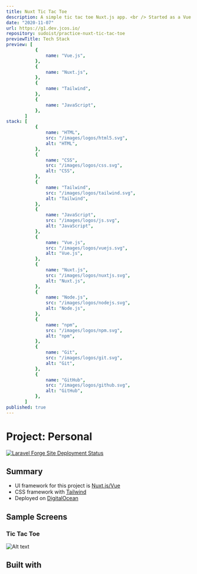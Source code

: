 ```yaml
---
title: Nuxt Tic Tac Toe
description: A simple tic tac toe Nuxt.js app. <br /> Started as a Vue.js technical exam but I updated it using Nuxt.js.
date: "2020-11-07"
url: https://g1.dev.jcos.io/
repository: sudoist/practice-nuxt-tic-tac-toe
previewTitle: Tech Stack
preview: [
           {
               name: "Vue.js",
           },
           {
               name: "Nuxt.js",
           },
           {
               name: "Tailwind",
           },
           {
               name: "JavaScript",
           },
       ]
stack: [
           {
               name: "HTML",
               src: "/images/logos/html5.svg",
               alt: "HTML",
           },
           {
               name: "CSS",
               src: "/images/logos/css.svg",
               alt: "CSS",
           },
           {
               name: "Tailwind",
               src: "/images/logos/tailwind.svg",
               alt: "Tailwind",
           },
           {
               name: "JavaScript",
               src: "/images/logos/js.svg",
               alt: "JavaScript",
           },
           {
               name: "Vue.js",
               src: "/images/logos/vuejs.svg",
               alt: "Vue.js",
           },
           {
               name: "Nuxt.js",
               src: "/images/logos/nuxtjs.svg",
               alt: "Nuxt.js",
           },
           {
               name: "Node.js",
               src: "/images/logos/nodejs.svg",
               alt: "Node.js",
           },
           {
               name: "npm",
               src: "/images/logos/npm.svg",
               alt: "npm",
           },
           {
               name: "Git",
               src: "/images/logos/git.svg",
               alt: "Git",
           },
           {
               name: "GitHub",
               src: "/images/logos/github.svg",
               alt: "GitHub",
           },
       ]
published: true
---
```


# Project: Personal

[![Laravel Forge Site Deployment Status](https://img.shields.io/endpoint?url=https%3A%2F%2Fforge.laravel.com%2Fsite-badges%2F52c9bf69-3f83-49b6-abf6-310d58d53f19&style=plastic)](https://forge.laravel.com/servers/733512/sites/2289888)

## Summary

- UI framework for this project is [Nuxt.js/Vue](https://nuxt.com/)
- CSS framework with [Tailwind](https://tailwindcss.com)
- Deployed on [DigitalOcean](https://www.digitalocean.com/)


## Sample Screens

### Tic Tac Toe

![Alt text](https://res.cloudinary.com/langitlupakintoncloud/image/upload/v1711881261/projects.jcos.io/q3jbhvpov8t2bsngi12d.png "Tic Tac Toe")


## Built with
